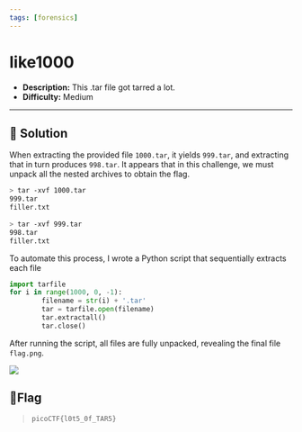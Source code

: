 ---
tags: [forensics]
---
# like1000

- **Description:** This .tar file got tarred a lot.
- **Difficulty:** Medium

---

## 🔎 Solution
When extracting the provided file `1000.tar`, it yields `999.tar`, and extracting that in turn produces `998.tar`. 
It appears that in this challenge, we must unpack all the nested archives to obtain the flag. 
```bash
> tar -xvf 1000.tar                                    
999.tar
filler.txt
                                                                                        
> tar -xvf 999.tar
998.tar
filler.txt
```
To automate this process, I wrote a Python script that sequentially extracts each file
```python
import tarfile  
for i in range(1000, 0, -1):  
        filename = str(i) + '.tar'  
        tar = tarfile.open(filename)  
        tar.extractall() 
        tar.close() 
```

After running the script, all files are fully unpacked, revealing the final file `flag.png`.
<div style={{ width: '100%', margin: '0 auto' }}>
  <img src={require("./flag.png").default} style={{ width: '100%', height: 'auto' }} />
</div>                                                                                      

## 🚩Flag
> `picoCTF{l0t5_0f_TAR5}`
